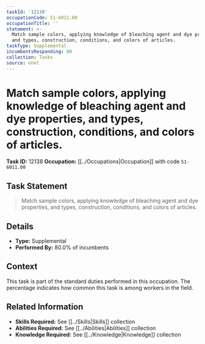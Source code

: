 ```yaml
---
taskId: '12138'
occupationCode: 51-6011.00
occupationTitle: ''
statement: >-
  Match sample colors, applying knowledge of bleaching agent and dye properties,
  and types, construction, conditions, and colors of articles.
taskType: Supplemental
incumbentsResponding: 80
collection: Tasks
source: onet
---
```

# Match sample colors, applying knowledge of bleaching agent and dye properties, and types, construction, conditions, and colors of articles.

**Task ID:** 12138
**Occupation:** [[../Occupations|Occupation]] with code `51-6011.00`

## Task Statement

> Match sample colors, applying knowledge of bleaching agent and dye properties, and types, construction, conditions, and colors of articles.

## Details

- **Type:** Supplemental
- **Performed By:** 80.0% of incumbents

## Context

This task is part of the standard duties performed in this occupation. The percentage indicates how common this task is among workers in the field.

## Related Information

- **Skills Required:** See [[../Skills|Skills]] collection
- **Abilities Required:** See [[../Abilities|Abilities]] collection
- **Knowledge Required:** See [[../Knowledge|Knowledge]] collection
